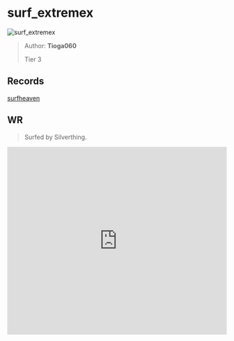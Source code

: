 
# surf_extremex

![surf_extremex](https://raw.githubusercontent.com/Sayt123/SurfMapPics/Maps-and-bonuses/csgo/surf_extremex.jpg)

> Author: **Tioga060**
>
> Tier 3

## Records

[surfheaven](https://surfheaven.eu/map/surf_extremex)

## WR

> Surfed by Silverthing.

<iframe
width="100%"
height="430"
src="https://www.youtube.com/embed/qGZUKYZ6slw"
frameborder="0"
allow="accelerometer; autoplay; clipboard-write; encrypted-media; gyroscope; picture-in-picture"
allowFullScreen
/>

```md

[Surf Timer] - Silverthing finished in 01:30:86 (WR -00:01:75). Improving by 00:34:09
[Surf Timer] - Silverthing beat the map record! Rank: 1/354


```
                